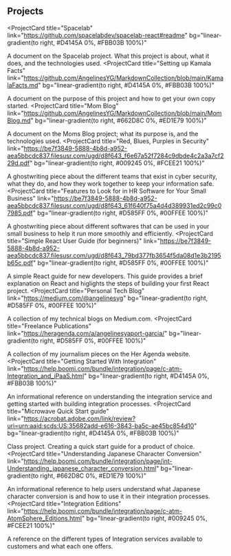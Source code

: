 ## Projects

<ProjectCard
  title="Spacelab"
  link="https://github.com/spacelabdev/spacelab-react#readme"
  bg="linear-gradient(to right, #D4145A 0%, #FBB03B 100%)"
>
  A document on the Spacelab project. What this project is about, what it does, and the technologies used.
</ProjectCard>
<ProjectCard
  title="Setting up Kamala Facts"
  link="https://github.com/AngelinesYG/MarkdownCollection/blob/main/KamalaFacts.md"
  bg="linear-gradient(to right, #D4145A 0%, #FBB03B 100%)"
>
  A document on the purpose of this project and how to get your own copy started.
</ProjectCard>
<ProjectCard
  title="Mom Blog"
  link="https://github.com/AngelinesYG/MarkdownCollection/blob/main/MomBlog.md"
  bg="linear-gradient(to right, #662D8C 0%, #ED1E79 100%)"
>
  A document on the Moms Blog project; what its purpose is, and the technologies used.
</ProjectCard>
<ProjectCard
  title="Red, Blues, Purples in Security"
  link="https://be7f3849-5888-4b8d-a952-aea5bbcdc837.filesusr.com/ugd/d8f643_f6e67a52f7284c9dbde4c2a3a7cf229d.pdf"
  bg="linear-gradient(to right, #009245 0%, #FCEE21 100%)"
>
  A ghostwriting piece about the different teams that exist in cyber security, what they do, and how they work together to keep your information safe.
</ProjectCard>
<ProjectCard
  title="Features to Look for in HR Software for Your Small Business"
  link="https://be7f3849-5888-4b8d-a952-aea5bbcdc837.filesusr.com/ugd/d8f643_61f640f75a4d4d389931ed2c99c07985.pdf"
  bg="linear-gradient(to right, #D585FF 0%, #00FFEE 100%)"
>
  A ghostwriting piece about different softwares that can be used in your small business to help it run more smoothly and efficiently.
</ProjectCard>
<ProjectCard
  title="Simple React User Guide (for beginners)"
  link="https://be7f3849-5888-4b8d-a952-aea5bbcdc837.filesusr.com/ugd/d8f643_79bd377fb3654f5da08d1e3b2195b65c.pdf"
  bg="linear-gradient(to right, #D585FF 0%, #00FFEE 100%)"
>
  A simple React guide for new developers. This guide provides a brief explanation on React and higlights the steps of building your first React project.
</ProjectCard>
<ProjectCard
  title="Personal Tech Blog"
  link="https://medium.com/@angelinesyg"
  bg="linear-gradient(to right, #D585FF 0%, #00FFEE 100%)"
>
  A collection of my technical blogs on Medium.com.
</ProjectCard>
<ProjectCard
  title="Freelance Publications"
  link="https://heragenda.com/a/angelinesyaport-garcia/"
  bg="linear-gradient(to right, #D585FF 0%, #00FFEE 100%)"
>
  A collection of my journalism pieces on the Her Agenda website.
</ProjectCard>
<ProjectCard
  title="Getting Started With Integration"
  link="https://help.boomi.com/bundle/integration/page/c-atm-Integration_and_iPaaS.html"
  bg="linear-gradient(to right, #D4145A 0%, #FBB03B 100%)"
>
  An informational reference on understanding the integration service and getting started with building integration processes.
</ProjectCard>
<ProjectCard
  title="Microwave Quick Start guide"
  link="https://acrobat.adobe.com/link/review?uri=urn:aaid:scds:US:35682add-e616-3843-ba5c-ae45bc854d10"
  bg="linear-gradient(to right, #D4145A 0%, #FBB03B 100%)"
>
  Class project. Creating a quick start guide for a product of choice. 
</ProjectCard>
<ProjectCard
  title="Understanding Japanese Character Conversion"
  link="https://help.boomi.com/bundle/integration/page/int-Understanding_japanese_character_conversion.html"
  bg="linear-gradient(to right, #662D8C 0%, #ED1E79 100%)"
>
  An informational reference to help users understand what Japanese character conversion is and how to use it in their integration processes.
</ProjectCard>
<ProjectCard
  title="Integration Editions"
  link="https://help.boomi.com/bundle/integration/page/c-atm-AtomSphere_Editions.html"
  bg="linear-gradient(to right, #009245 0%, #FCEE21 100%)"
>
  A reference on the different types of Integration services available to customers and what each one offers.
</ProjectCard>
